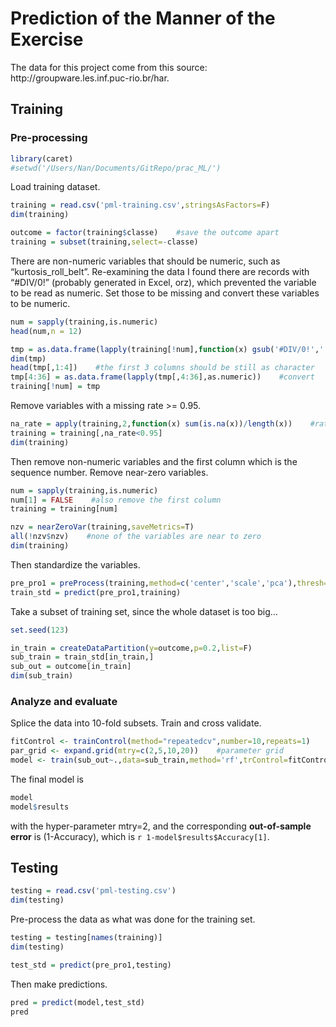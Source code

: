 Prediction of the Manner of the Exercise
===

The data for this project come from this source: http://groupware.les.inf.puc-rio.br/har.

## Training
### Pre-processing
```r
library(caret)
#setwd('/Users/Nan/Documents/GitRepo/prac_ML/')
```

Load training dataset.

```r
training = read.csv('pml-training.csv',stringsAsFactors=F)
dim(training)

outcome = factor(training$classe)    #save the outcome apart
training = subset(training,select=-classe)
```

There are non-numeric variables that should be numeric, such as "kurtosis_roll_belt". Re-examining the data I found there are records with "#DIV/0!" (probably generated in Excel, orz), which prevented the variable to be read as numeric. Set those to be missing and convert these variables to be numeric.

```r
num = sapply(training,is.numeric)
head(num,n = 12)

tmp = as.data.frame(lapply(training[!num],function(x) gsub('#DIV/0!','',x)),stringsAsFactors=F)
dim(tmp)
head(tmp[,1:4])    #the first 3 columns should be still as character
tmp[4:36] = as.data.frame(lapply(tmp[,4:36],as.numeric))    #convert
training[!num] = tmp
```

Remove variables with a missing rate >= 0.95.

```r
na_rate = apply(training,2,function(x) sum(is.na(x))/length(x))    #rate of missingness
training = training[,na_rate<0.95]
dim(training)
```

Then remove non-numeric variables and the first column which is the sequence number. Remove near-zero variables.

```r
num = sapply(training,is.numeric)
num[1] = FALSE    #also remove the first column
training = training[num]

nzv = nearZeroVar(training,saveMetrics=T)
all(!nzv$nzv)    #none of the variables are near to zero
dim(training)
```

Then standardize the variables.

```r
pre_pro1 = preProcess(training,method=c('center','scale','pca'),thresh=0.9)
train_std = predict(pre_pro1,training)
```

Take a subset of training set, since the whole dataset is too big...

```r
set.seed(123)

in_train = createDataPartition(y=outcome,p=0.2,list=F)
sub_train = train_std[in_train,]
sub_out = outcome[in_train]
dim(sub_train)
```

### Analyze and evaluate

Splice the data into 10-fold subsets. Train and cross validate.

```r
fitControl <- trainControl(method="repeatedcv",number=10,repeats=1)    #control of fitting
par_grid <- expand.grid(mtry=c(2,5,10,20))    #parameter grid
model <- train(sub_out~.,data=sub_train,method='rf',trControl=fitControl,tuneGrid=par_grid)
```

The final model is

```r
model
model$results
```

with the hyper-parameter mtry=2, and the corresponding **out-of-sample error** is (1-Accuracy), which is `r 1-model$results$Accuracy[1]`.

## Testing
```r
testing = read.csv('pml-testing.csv')
dim(testing)
```

Pre-process the data as what was done for the training set.

```r
testing = testing[names(training)]
dim(testing)

test_std = predict(pre_pro1,testing)
```

Then make predictions.

```r
pred = predict(model,test_std)
pred
```